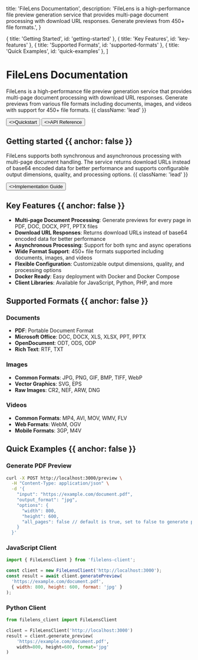 
  title: 'FileLens Documentation',
  description:
    'FileLens is a high-performance file preview generation service that provides multi-page document processing with download URL responses. Generate previews from 450+ file formats.',
}

  { title: 'Getting Started', id: 'getting-started' },
  { title: 'Key Features', id: 'key-features' },
  { title: 'Supported Formats', id: 'supported-formats' },
  { title: 'Quick Examples', id: 'quick-examples' },
]

<HeroPattern />

# FileLens Documentation

FileLens is a high-performance file preview generation service that provides multi-page document processing with download URL responses. Generate previews from various file formats including documents, images, and videos with support for 450+ file formats. {{ className: 'lead' }}

<div className="not-prose mt-6 mb-16 flex gap-3">
  <Button href="/quickstart" arrow="right">
    <>Quickstart</>
  </Button>
  <Button href="/api" variant="outline">
    <>API Reference</>
  </Button>
</div>

## Getting started {{ anchor: false }}

FileLens supports both synchronous and asynchronous processing with multi-page document handling. The service returns download URLs instead of base64 encoded data for better performance and supports configurable output dimensions, quality, and processing options. {{ className: 'lead' }}

<div className="not-prose">
  <Button href="/implementation" variant="text" arrow="right">
    <>Implementation Guide</>
  </Button>
</div>

## Key Features {{ anchor: false }}

- **Multi-page Document Processing**: Generate previews for every page in PDF, DOC, DOCX, PPT, PPTX files
- **Download URL Responses**: Returns download URLs instead of base64 encoded data for better performance
- **Asynchronous Processing**: Support for both sync and async operations
- **Wide Format Support**: 450+ file formats supported including documents, images, and videos
- **Flexible Configuration**: Customizable output dimensions, quality, and processing options
- **Docker Ready**: Easy deployment with Docker and Docker Compose
- **Client Libraries**: Available for JavaScript, Python, PHP, and more

## Supported Formats {{ anchor: false }}

### Documents
- **PDF**: Portable Document Format
- **Microsoft Office**: DOC, DOCX, XLS, XLSX, PPT, PPTX
- **OpenDocument**: ODT, ODS, ODP
- **Rich Text**: RTF, TXT

### Images
- **Common Formats**: JPG, PNG, GIF, BMP, TIFF, WebP
- **Vector Graphics**: SVG, EPS
- **Raw Images**: CR2, NEF, ARW, DNG

### Videos
- **Common Formats**: MP4, AVI, MOV, WMV, FLV
- **Web Formats**: WebM, OGV
- **Mobile Formats**: 3GP, M4V

## Quick Examples {{ anchor: false }}

### Generate PDF Preview

```bash
curl -X POST http://localhost:3000/preview \
  -H "Content-Type: application/json" \
  -d '{
    "input": "https://example.com/document.pdf",
    "output_format": "jpg",
    "options": {
      "width": 800,
      "height": 600,
      "all_pages": false // default is true, set to false to generate preview for the first page only
    }
  }'
```

### JavaScript Client

```javascript
import { FileLensClient } from 'filelens-client';

const client = new FileLensClient('http://localhost:3000');
const result = await client.generatePreview(
  'https://example.com/document.pdf',
  { width: 800, height: 600, format: 'jpg' }
);
```

### Python Client

```python
from filelens_client import FileLensClient

client = FileLensClient('http://localhost:3000')
result = client.generate_preview(
    'https://example.com/document.pdf',
    width=800, height=600, format='jpg'
)
```

<Guides />

<Resources />
